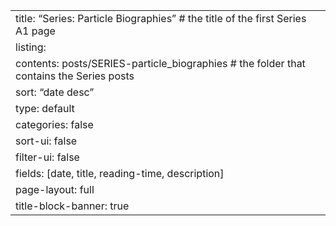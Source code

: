 ---
title: "Series: Particle Biographies" 	# the title of the first Series A1 page
listing:
  contents: posts/SERIES-particle_biographies 	# the folder that contains the Series posts
  sort: "date desc"
  type: default
  categories: false
  sort-ui: false
  filter-ui: false
  fields: [date, title, reading-time, description]
page-layout: full
title-block-banner: true
---